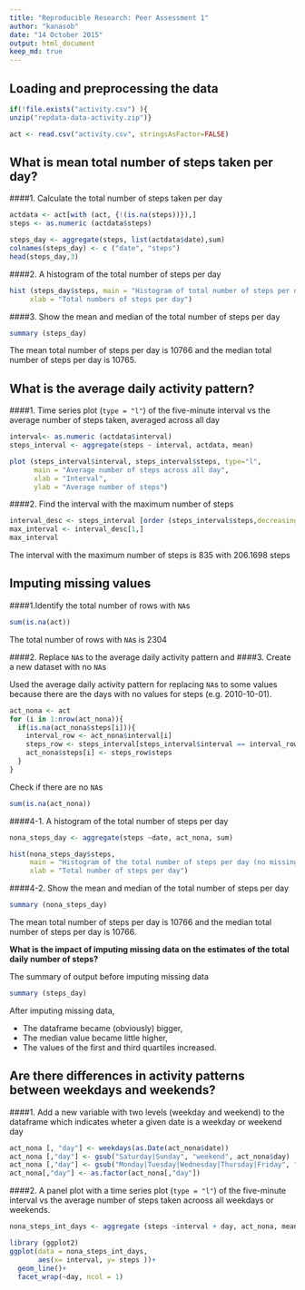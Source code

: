 ```yaml
---
title: "Reproducible Research: Peer Assessment 1"
author: "kanasob"
date: "14 October 2015"
output: html_document
keep_md: true
---
```


## Loading and preprocessing the data

```r
if(!file.exists("activity.csv") ){
unzip("repdata-data-activity.zip")}  

act <- read.csv("activity.csv", stringsAsFactor=FALSE) 

```


## What is mean total number of steps taken per day?

####1. Calculate the total number of steps taken per day

```r
actdata <- act[with (act, {!(is.na(steps))}),]
steps <- as.numeric (actdata$steps)

steps_day <- aggregate(steps, list(actdata$date),sum)
colnames(steps_day) <- c ("date", "steps")
head(steps_day,3)
```

####2. A histogram of the total number of steps per day

```r
hist (steps_day$steps, main = "Histogram of total number of steps per day", 
     xlab = "Total numbers of steps per day") 
```

####3. Show the mean and median of the total number of steps per day

```r
summary (steps_day) 
```
The mean total number of steps per day is 10766 and the median total number of steps per day is 10765.  

## What is the average daily activity pattern?

####1. Time series plot (`type = "l"`) of the five-minute interval vs the average number of steps taken, averaged across all day

```r
interval<- as.numeric (actdata$interval)
steps_interval <- aggregate(steps ~ interval, actdata, mean) 

plot (steps_interval$interval, steps_interval$steps, type="l", 
      main = "Average number of steps across all day", 
      xlab = "Interval", 
      ylab = "Average number of steps") 
```

####2. Find the interval with the maximum number of steps

```r
interval_desc <- steps_interval [order (steps_interval$steps,decreasing = TRUE),] 
max_interval <- interval_desc[1,] 
max_interval
```

The interval with the maximum number of steps is 835 with 206.1698 steps

## Imputing missing values

####1.Identify the total number of rows with `NA`s

```r
sum(is.na(act))
```
The total number of rows with `NA`s is 2304

####2. Replace `NA`s to the average daily activity pattern and
####3. Create a new dataset with no `NA`s 

Used the average daily activity pattern for replacing `NA`s to some values because there are the days with no values for steps (e.g. 2010-10-01).

```r
act_nona <- act
for (i in 1:nrow(act_nona)){
  if(is.na(act_nona$steps[i])){
    interval_row <- act_nona$interval[i]
    steps_row <- steps_interval[steps_interval$interval == interval_row,]
    act_nona$steps[i] <- steps_row$steps
  }
}
```

Check if there are no `NA`s 
```r
sum(is.na(act_nona))
```

####4-1. A histogram of the total number of steps per day 

```r
nona_steps_day <- aggregate(steps ~date, act_nona, sum)

hist(nona_steps_day$steps, 
     main = "Histogram of the total number of steps per day (no missing data)", 
     xlab = "Total number of steps per day")
```

####4-2. Show the mean and median of the total number of steps per day

```r
summary (nona_steps_day)
```

The mean total number of steps per day is 10766 and the median total number of steps per day is 10766.  

**What is the impact of imputing missing data on the estimates of the total daily number of steps?**

The summary of output before imputing missing data
```r
summary (steps_day) 
```

After imputing missing data, 

+ The dataframe became (obviously) bigger,  
+ The median value became little higher, 
+ The values of the first and third quartiles increased.

## Are there differences in activity patterns between weekdays and weekends?

####1. Add a new variable with two levels (weekday and weekend) to the dataframe which indicates wheter a given date is a weekday or weekend day

```r
act_nona [, "day"] <- weekdays(as.Date(act_nona$date))
act_nona [,"day"] <- gsub("Saturday|Sunday", "weekend", act_nona$day)
act_nona [,"day"] <- gsub("Monday|Tuesday|Wednesday|Thursday|Friday", "weekday", act_nona$day)
act_nona[,"day"] <- as.factor(act_nona[,"day"])
```

####2. A panel plot with a time series plot (`type = "l"`) of the five-minute interval vs the average number of steps taken acrooss all weekdays or weekends.

```r
nona_steps_int_days <- aggregate (steps ~interval + day, act_nona, mean)

library (ggplot2)
ggplot(data = nona_steps_int_days, 
       aes(x= interval, y= steps ))+
  geom_line()+
  facet_wrap(~day, ncol = 1)
```
